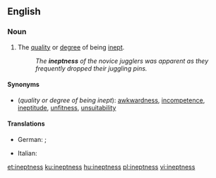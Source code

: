==English==

===Noun===
{{en-noun|-|es}}

# The [[quality]] or [[degree]] of being [[inept]].
#: ''The '''ineptness''' of the novice jugglers was apparent as they frequently dropped their juggling pins.''

====Synonyms====
* (''quality or degree of being inept''): [[awkwardness]], [[incompetence]], [[ineptitude]], [[unfitness]], [[unsuitability]]

====Translations====
{{trans-top|being inept}}
* German: {{t+|de|Unfähigkeit|f}} {{qual|inability}}; {{t|de|Untauglichkeit|f}} {{qual|unfitness}}
{{trans-mid}}
* Italian: {{t|it|inettitudine|f}}
{{trans-bottom}}

[[et:ineptness]]
[[ku:ineptness]]
[[hu:ineptness]]
[[pl:ineptness]]
[[vi:ineptness]]